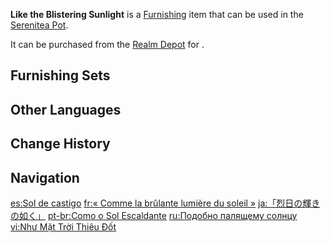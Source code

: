 {{Furnishing Infobox
|id             = 372467
|image          = Item Like the Blistering Sunlight.png
|category       = Landform
|subcategory    = Small Shrub
|quality        = 3
|adeptal_energy = 20
|load           = 50
|reduced_load   = 50
|description    = "I wish that the weather won't be too hot on the days where I don't sleep well..."<br>If the [[Layla|young woman who struggled to sleep]] entered the desert on the first evening to observe the stars, she would struggle to return by the second afternoon. Whenever she passed the [[Wall of Samiel]]'s gate in her ragged state, she would often find a golden leaf of a certain plant caught in her luggage or her hair. This gold frightened her a little, for if the sky was akin to the color of these leaves, that could only mean that the sunlight this day would be exceedingly strong &mdash; torment indeed for those who lacked physical strength yet still had to trek through the desert. Such was her fear that she would subconsciously walk around any such plants of this kind that she might pass by.
|mention        = Layla
|source1        = [[Realm Depot]]
}}

'''Like the Blistering Sunlight''' is a [[Furnishing]] item that can be used in the [[Serenitea Pot]].

It can be purchased from the [[Realm Depot]] for {{Item|Realm Currency|30|x=80}}.

==Furnishing Sets==
{{Craft Usage|type=Furnishing Set}}

==Other Languages==
{{Other Languages
|en      = Like the Blistering Sunlight
|zhs     = 「如烈日的辉光」
|zhs_rm  = "Rú Lièrì de Huīguāng"
|zht     = 「如烈日的輝光」
|zht_rm  = "Rú Lièrì de Huīguāng"
|zh_tl   = 
|ja      = 「烈日の輝きの如く」
|ja_rm   = "Retsujitsu no Kagayaki no Gotoku"
|ja_tl   = "Like the Brilliance of the Scorching Sun"
|ko      = 「뜨거운 태양빛처럼」
|ko_tl   = "Like the Hot Sunlight"
|es      = Sol de castigo
|es_tl   = Punishing Sun
|fr      = «&nbsp;Comme la brûlante lumière du soleil&nbsp;»
|fr_tl   = "Like the Burning Sunlight"
|ru      = Подобно палящему солнцу
|ru_tl   = Like the Scorching Sun
|th      = "แสงเจิดจ้าราวพระอาทิตย์แผดเผา"
|th_rm   = 
|th_tl   = 
|vi      = Như Mặt Trời Thiêu Đốt
|vi_tl   = 
|de      = „Wie der Schein der gleißenden Sonne“
|de_tl   = "Like the Glow of the Gleaming Sun"
|id      = Layaknya Cahaya Matahari Terik
|id_tl   = Like the Blistering Sunlight
|pt      = Como o Sol Escaldante
|pt_tl   = 
|tr      = Yakıcı Güneş Işığı Misali
|tr_tl   = 
|it      = Come la luce abbagliante
|it_tl   = 
}}

==Change History==
{{Change History|3.1}}

==Navigation==
{{Furnishing Navbox|exterior}}

[[es:Sol de castigo]]
[[fr:« Comme la brûlante lumière du soleil »]]
[[ja:「烈日の輝きの如く」]]
[[pt-br:Como o Sol Escaldante]]
[[ru:Подобно палящему солнцу]]
[[vi:Như Mặt Trời Thiêu Đốt]]